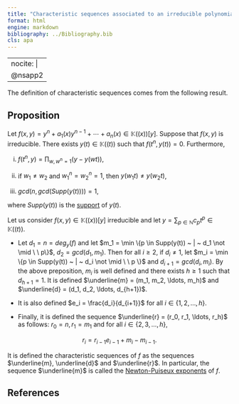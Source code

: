 ```yaml
---
title: "Characteristic sequences associated to an irreducible polynomial"
format: html
engine: markdown
bibliography: ../Bibliography.bib
cls: apa
---
```


---
nocite: |
  @nsapp2
---

The definition of characteristic sequences comes from the following result.

::: {.callout-note appearance="minimal"}
## Proposition

Let $f(x,y) = y^n + a_1(x)y^{n-1} + \cdots + a_n(x) \in \mathbb{K}((x))[y]$. Suppose that $f(x,y)$ is irreducible. There exists $y(t) \in \mathbb{K}((t))$ such that $f(t^n, y(t)) = 0$. Furthermore,

(i) $f(t^n, y) = \prod_{w, w^n = 1} (y - y(wt))$,

(ii) if $w_1 \ne w_2$ and $w_1^n = w_2^n = 1$, then $y(w_1t) \ne y(w_2t)$,

(iii) $gcd(n, gcd(Supp(y(t)))) = 1$,

where $Supp(y(t))$ is the [support](Support.qmd) of $y(t)$.
:::

Let us consider $f(x,y) \in \mathbb{K}((x))[y]$ irreducible and let $y = \sum_{p \in \mathbb{N}} c_p t^p \in \mathbb{K}((t))$.

-   Let $d_1 = n = deg_y(f)$ and let $m_1 = \min \{p \in Supp(y(t)) ~ | ~ d_1 \not \mid \ \ p\}$, $d_2 = gcd(d_1, m_1)$. Then for all $i \ge 2$, if $d_i \ne 1$, let $m_i = \min \{p \in Supp(y(t)) ~ | ~ d_i \not \mid \ \ p \}$ and $d_{i+1} = gcd(d_i, m_i)$. By the above preposition, $m_i$ is well defined and there exists $h \ge 1$ such that $d_{h+1} = 1$. It is defined $\underline{m} = (m_1, m_2, \ldots, m_h)$ and $\underline{d} = (d_1, d_2, \ldots, d_{h+1})$.

-   It is also defined $e_i = \frac{d_i}{d_{i+1}}$ for all $i \in \{1,2, \ldots, h\}$.

-   Finally, it is defined the sequence $\underline{r} = (r_0, r_1, \ldots, r_h)$ as follows: $r_0 = n, r_1 = m_1$ and for all $i \in \{2, 3, \ldots, h\}$,

$$
r_i = r_{i-1}e_{i-1} + m_i - m_{i-1}.
$$

It is defined the characteristic sequences of $f$ as the sequences $\underline{m}, \underline{d}$ and $\underline{r}$. In particular, the sequence $\underline{m}$ is called the [Newton-Puiseux exponents](Newton-Puiseux-exponents.qmd) of $f$.

## References

::: {#refs}

:::
